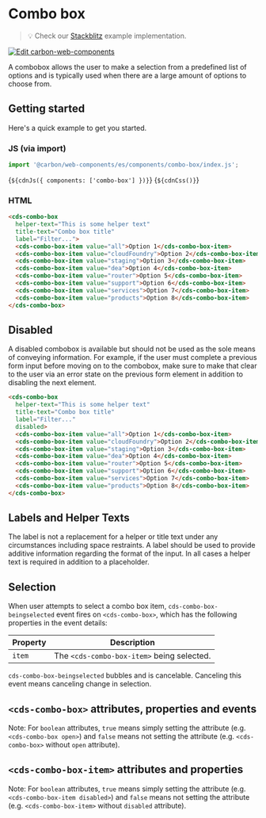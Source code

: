 
<Meta of={ComboBoxStories} />

# Combo box

> 💡 Check our
> [Stackblitz](https://stackblitz.com/github/carbon-design-system/carbon/tree/main/packages/web-components/examples/components/combo-box)
> example implementation.

[![Edit carbon-web-components](https://developer.stackblitz.com/img/open_in_stackblitz.svg)](https://stackblitz.com/github/carbon-design-system/carbon/tree/main/packages/web-components/examples/components/combo-box)

A combobox allows the user to make a selection from a predefined list of options
and is typically used when there are a large amount of options to choose from.

## Getting started

Here's a quick example to get you started.

### JS (via import)

```javascript
import '@carbon/web-components/es/components/combo-box/index.js';
```

<Markdown>{`${cdnJs({ components: ['combo-box'] })}`}</Markdown>
<Markdown>{`${cdnCss()}`}</Markdown>

### HTML

```html
<cds-combo-box
  helper-text="This is some helper text"
  title-text="Combo box title"
  label="Filter...">
  <cds-combo-box-item value="all">Option 1</cds-combo-box-item>
  <cds-combo-box-item value="cloudFoundry">Option 2</cds-combo-box-item>
  <cds-combo-box-item value="staging">Option 3</cds-combo-box-item>
  <cds-combo-box-item value="dea">Option 4</cds-combo-box-item>
  <cds-combo-box-item value="router">Option 5</cds-combo-box-item>
  <cds-combo-box-item value="support">Option 6</cds-combo-box-item>
  <cds-combo-box-item value="services">Option 7</cds-combo-box-item>
  <cds-combo-box-item value="products">Option 8</cds-combo-box-item>
</cds-combo-box>
```

## Disabled

A disabled combobox is available but should not be used as the sole means of
conveying information. For example, if the user must complete a previous form
input before moving on to the combobox, make sure to make that clear to the user
via an error state on the previous form element in addition to disabling the
next element.

```html
<cds-combo-box
  helper-text="This is some helper text"
  title-text="Combo box title"
  label="Filter..."
  disabled>
  <cds-combo-box-item value="all">Option 1</cds-combo-box-item>
  <cds-combo-box-item value="cloudFoundry">Option 2</cds-combo-box-item>
  <cds-combo-box-item value="staging">Option 3</cds-combo-box-item>
  <cds-combo-box-item value="dea">Option 4</cds-combo-box-item>
  <cds-combo-box-item value="router">Option 5</cds-combo-box-item>
  <cds-combo-box-item value="support">Option 6</cds-combo-box-item>
  <cds-combo-box-item value="services">Option 7</cds-combo-box-item>
  <cds-combo-box-item value="products">Option 8</cds-combo-box-item>
</cds-combo-box>
```

## Labels and Helper Texts

The label is not a replacement for a helper or title text under any
circumstances including space restraints. A label should be used to provide
additive information regarding the format of the input. In all cases a helper
text is required in addition to a placeholder.

## Selection

When user attempts to select a combo box item, `cds-combo-box-beingselected`
event fires on `<cds-combo-box>`, which has the following properties in the
event details:

| Property | Description                                |
| -------- | ------------------------------------------ |
| `item`   | The `<cds-combo-box-item>` being selected. |

`cds-combo-box-beingselected` bubbles and is cancelable. Canceling this event
means canceling change in selection.

## `<cds-combo-box>` attributes, properties and events

Note: For `boolean` attributes, `true` means simply setting the attribute (e.g.
`<cds-combo-box open>`) and `false` means not setting the attribute (e.g.
`<cds-combo-box>` without `open` attribute).

<ArgTypes of="cds-combo-box" />

## `<cds-combo-box-item>` attributes and properties

Note: For `boolean` attributes, `true` means simply setting the attribute (e.g.
`<cds-combo-box-item disabled>`) and `false` means not setting the attribute
(e.g. `<cds-combo-box-item>` without `disabled` attribute).

<ArgTypes of="cds-combo-box-item" />
